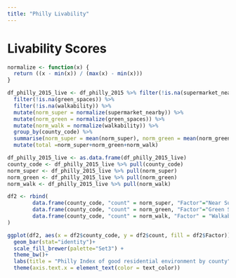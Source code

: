```yaml
---
title: "Philly Livability"
---
```


# Livability Scores 
```r
normalize <- function(x) {
  return ((x - min(x)) / (max(x) - min(x)))
}

df_philly_2015_live <- df_philly_2015 %>% filter(!is.na(supermarket_nearby)) %>%
  filter(!is.na(green_spaces)) %>%
  filter(!is.na(walkability)) %>%
  mutate(norm_super = normalize(supermarket_nearby)) %>% 
  mutate(norm_green = normalize(green_spaces)) %>% 
  mutate(norm_walk = normalize(walkability)) %>% 
  group_by(county_code) %>%
  summarise(norm_super = mean(norm_super), norm_green = mean(norm_green), norm_walk = mean(norm_walk)) %>% 
  mutate(total =norm_super+norm_green+norm_walk)

df_philly_2015_live <- as.data.frame(df_philly_2015_live)
county_code <- df_philly_2015_live %>% pull(county_code)
norm_super <- df_philly_2015_live %>% pull(norm_super)
norm_green <- df_philly_2015_live %>% pull(norm_green)
norm_walk <- df_philly_2015_live %>% pull(norm_walk)

df2 <- rbind(
        data.frame(county_code, "count" = norm_super, "Factor"="Near Supermarket"),
        data.frame(county_code, "count" = norm_green, "Factor"="Green Space"),
        data.frame(county_code, "count" = norm_walk, "Factor" = "Walkability")
)

ggplot(df2, aes(x = df2$county_code, y = df2$count, fill = df2$Factor))+
  geom_bar(stat="identity")+
  scale_fill_brewer(palette="Set3") +
  theme_bw()+
  labs(title = "Philly Index of good residential environment by county", subtitle = "Livability = Green Space Access + Near Supermarket + Walkability", y = "Index of good residential environment", x = "County", fill = 'Factor')+
  theme(axis.text.x = element_text(color = text_color))


```